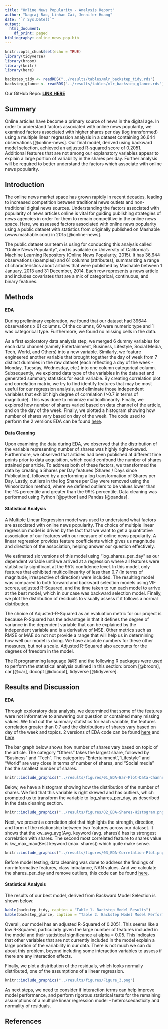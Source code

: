 ```yaml
---
title: "Online News Popularity - Analysis Report"
author: "Nagraj Rao, Linhan Cai, Jennifer Hoang"
date: "`r Sys.Date()`"
output:
  html_document:
    df_print: paged
bibliography: online_news_pop.bib
---
```


```r
knitr::opts_chunk$set(echo = TRUE)
library(tidyverse)
library(broom)
library(knitr)
library(here)

```

```r
backstep_tidy <- readRDS("../results/tables/mlr_backstep_tidy.rds")
backstep_glance <- readRDS("../results/tables/mlr_backstep_glance.rds")
```

Our GitHub Repo:
[**LINK HERE**](https://github.com/UBC-MDS/online_news_popularity){.uri}

## Summary

Online articles have become a primary source of news in the digital age. In order to understand factors associated with online news popularity, we examined factors associated with higher shares per day (log transformed) using a multiple linear regression analysis in a dataset containing 36,644 observations [@online-news]. Our final model, derived using backward model selection, achieved an adjusted R-squared score of 0.2051. Additional features that are not among our explanatory variables appear to explain a large portion of variability in the shares per day. Further analysis will be required to better understand the factors which associate with online news popularity.

## Introduction

The online news market space has grown rapidly in recent decades, leading to increased competition between traditional news outlets and non-traditional digital news sources. Understanding the factors associated with popularity of news articles online is vital for guiding publishing strategies of news agencies in order for them to remain competitive in the online news space. Here, we assessed factors associated with online news popularity using a public dataset with statistics from originally published on Mashable (www.mashable.com) in 2015 [@online-news].

The public dataset our team is using for conducting this analysis called "Online News Popularity", and is available on University of California's Machine Learning Repository (Online News Popularity, 2015). It has 36,644 observations (examples) and 61 columns (attributes), summarizing a range of characteristics about articles that were published by Mashable between 1 January, 2013 and 31 December, 2014. Each row represents a news article and includes covariates that are a mix of categorical, continuous, and binary features. 

## Methods

#### EDA
During preliminary exploration, we found that our dataset had 39644 observations x 61 columns. Of the columns, 60 were numeric type and 1 was categorical type. Furthermore, we found no missing cells in the data. 

As a first exploratory data analysis step, we merged 6 dummy variables for each data channel (namely Entertainment, Business, Lifestyle, Social Media, Tech, World, and Others) into a new variable. Similarly, we feature engineered another variable that brought together the day of week from 7 distinct dummies in the raw dataset (each reflecting a day of the week - Monday, Tuesday, Wednesday, etc.) into one column categorical column. Subsequently, we explored data type of the variables in the data set and generated summary statistics for each variable. By creating correlation plot and correlation matrix, we try to find identify features that may be most useful for our regression analysis, and eliminate those independent variables that exhibit high degree of correlation (>0.7 in terms of magnitude). This was done to minimize multicollinearity. Finally, we explored how number of shares varied based on data channel of the article, and on the day of the week. Finally, we plotted a histogram showing how number of shares vary based on day of the week. The code used to perform the 2 versions EDA can be found [here](https://github.com/UBC-MDS/online_news_popularity/tree/main/src).

#### Data Cleaning

Upon examining the data during EDA, we observed that the distribution of the variable representing number of shares was highly right-skewed. Furthermore, we observed that articles had been published at different time points prior to data acquisition, which could confound the number of shares attained per article. To address both of these factors, we transformed the data by 
creating a Shares per Day features (Shares / Days since Publication), followed by a performing a log transformation of Shares per Day. Lastly, outliers in the log Shares per Day were removed using the Winsorization method, where we defined outliers to be values lower than the 1% percentile and greater than the 99% percentile. Data cleaning was performed using Python [@python] and Pandas [@pandas].

#### Statistical Analysis

A Multiple Linear Regression model was used to understand what factors are associated with online news popularity. The choice of multiple linear regression model is driven by the fact that we want to get a quantitative association of our features with our measure of online news popularity. A linear regression provides feature coefficients which gives us magnitude and direction of the association, helping answer our question effectively.  

We estimated six versions of this model using “log_shares_per_day” as our dependent variable until we arrived at a regression where all features were statistically significant at the 95% confidence level. In this model, only features  that exhibited multicollinearity of less than 0.7 (in terms of magnitude, irrespective of direction) were included. The resulting model was compared to both forward and backward selection models using VIF scores, adjusted R-Squared, and the time taken to run each model to arrive at the best model, which in our case was backward selection model. Finally, we plot the distribution of residuals to visually assess if it follows a normal distribution.

The choice of Adjusted-R-Squared as an evaluation metric for our project is because R-Squared has the advantage in that it defines the degree of variance in the dependent variable that can be explained by the independent variable and is a derivative of MSE. Other metrics such as RMSE or MAE do not not provide a range that will help us in determining how well our model is doing. We have absolute numbers for these other measures, but not a scale. Adjusted R-Squared also accounts for the degrees of freedom in the model. 

The R programming language [@R] and the following R packages were used to perform the statistical analysis outlined in this section: broom [@broom], car [@car], docopt [@docopt], tidyverse [@tidyverse].

## Results and Discussion
#### EDA
Through exploratory data analysis, we determined that some of the features were not informative to answering our question or contained many missing values. We find out the summary statistics for each variable, the features correlation greater than 0.7 and the distributions of shares vary based on day of the week and topics. 2 versions of EDA code can be found [here](https://github.com/UBC-MDS/group29/blob/main/results/EDA_First_Attempt.ipynb) and [here](https://github.com/UBC-MDS/group29/blob/main/results/EDA_initial.ipynb).

The bar graph below shows how number of shares vary based on topic of the article. The category "Others" takes the largest share, followed by "Business" and "Tech". The categories "Entertainment","Lifestyle" and "World" are very close in terms of number of shares, and "Social media" has the smallest number of shares.
```r
knitr::include_graphics("../results/figures/01_EDA-Bar-Plot-Data-Channel.png")
```

Below, we have a histogram showing how the distribution of the number of shares. We find that this variable is right skewed and has outliers, which prompted us to transform the variable to log_shares_per_day, as described in the data cleaning section.
```r
knitr::include_graphics("../results/figures/02_EDA-Shares-Histogram.png")
```

Next, we present a correlation plot that highlights the strength, direction, and form of the relationship between two features across our dataset. It shows that the kw_avg_avg(Avg. keyword (avg. shares)) has its strongest correlation with shares. The second most correlated feature to shares value is kw_max_max(Best keyword (max. shares)) which quite make sense. 
```r
knitr::include_graphics("../results/figures/03_EDA-Correlation-Plot.png")
```

Before model testing, data cleaning was done to address the findings of  non-informative features, class imbalance, NAN values. And we calculate the shares_per_day and remove outliers, this code can be found  [here](https://github.com/UBC-MDS/online_news_popularity/blob/main/src/onp_data_preprocess.py). 

#### Statistical Analysis
The results of our best model, derived from Backward Model Selection is shown below: 
```r
kable(backstep_tidy, caption = "Table 1. Backstep Model Results")
kable(backstep_glance, caption = "Table 2. Backstep Model Model Performance")
```
Overall, our model has an adjusted R-Squared of 0.2051. This seems like a low R-Squared, particularly given the large number of features included in the model and their statistical significance at alpha = 0.05. This indicates that other variables that are not currently included in the model explain a large portion of the variability in our data. There is not much we can do about this problem, beyond including some interaction variables to assess if there are any interaction effects.

Finally, we plot a distribution of the residuals, which looks normally distributed, one of the assumptions of a linear regression.

```r
knitr::include_graphics("../results/figures/Figure_3.png")
```
As next steps, we need to consider if interaction terms can help improve model performance, and perform rigorous statistical tests for the remaining assumptions of a multiple linear regression model – heteroscedasticity and normality of residuals.

## References
